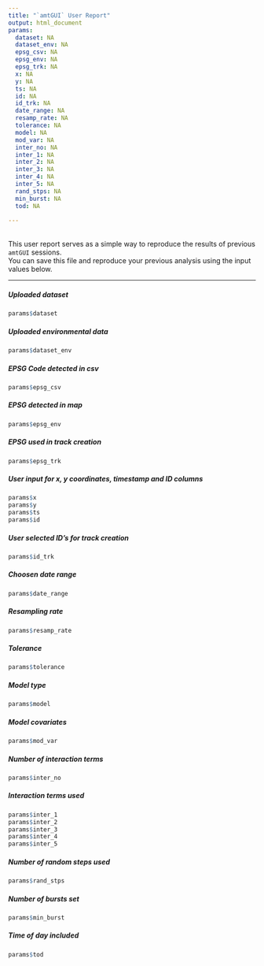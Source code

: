 ```yaml
---
title: "`amtGUI` User Report"
output: html_document
params:
  dataset: NA
  dataset_env: NA 
  epsg_csv: NA
  epsg_env: NA
  epsg_trk: NA
  x: NA
  y: NA
  ts: NA
  id: NA
  id_trk: NA 
  date_range: NA
  resamp_rate: NA
  tolerance: NA
  model: NA 
  mod_var: NA
  inter_no: NA
  inter_1: NA
  inter_2: NA
  inter_3: NA
  inter_4: NA
  inter_5: NA 
  rand_stps: NA
  min_burst: NA 
  tod: NA
  
---
```

<br>
This user report serves as a simple way to reproduce the results of previous `amtGUI` sessions.  
You can save this file and reproduce your previous analysis using the input values below.

***

##### Uploaded dataset
```r
params$dataset
```

##### Uploaded environmental data
```r
params$dataset_env
```

##### EPSG Code detected in csv
```r
params$epsg_csv
```

##### EPSG detected in map
```r
params$epsg_env
```

##### EPSG used in track creation
```r
params$epsg_trk
```

##### User input for x, y coordinates, timestamp and ID columns
```r
params$x
params$y
params$ts
params$id
```

##### User selected ID's for track creation
```r
params$id_trk
```

##### Choosen date range 
```r
params$date_range
```

##### Resampling rate
```r
params$resamp_rate
```

##### Tolerance 
```r
params$tolerance
```

##### Model type 
```r
params$model
```

##### Model covariates
```r
params$mod_var
```

##### Number of interaction terms
```r
params$inter_no
```

##### Interaction terms used
```r
params$inter_1
params$inter_2
params$inter_3
params$inter_4
params$inter_5
```

##### Number of random steps used
```r
params$rand_stps
```

##### Number of bursts set
```r
params$min_burst
```

##### Time of day included
```r
params$tod
```



